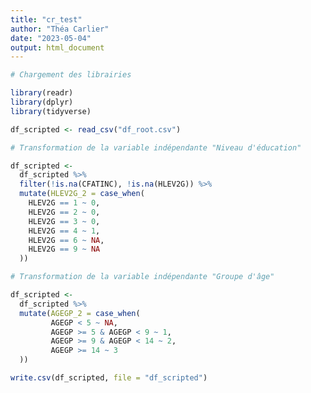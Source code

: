 ```yaml
---
title: "cr_test"
author: "Théa Carlier"
date: "2023-05-04"
output: html_document
---
```


```r

# Chargement des librairies

library(readr)
library(dplyr)
library(tidyverse)
```

```r
df_scripted <- read_csv("df_root.csv")
```

```r

# Transformation de la variable indépendante "Niveau d'éducation"

df_scripted <-
  df_scripted %>%
  filter(!is.na(CFATINC), !is.na(HLEV2G)) %>%
  mutate(HLEV2G_2 = case_when(
    HLEV2G == 1 ~ 0,
    HLEV2G == 2 ~ 0,
    HLEV2G == 3 ~ 0,
    HLEV2G == 4 ~ 1,
    HLEV2G == 6 ~ NA,
    HLEV2G == 9 ~ NA
  ))
```

```r

# Transformation de la variable indépendante "Groupe d'âge"

df_scripted <-
  df_scripted %>%
  mutate(AGEGP_2 = case_when(
         AGEGP < 5 ~ NA,
         AGEGP >= 5 & AGEGP < 9 ~ 1,
         AGEGP >= 9 & AGEGP < 14 ~ 2,
         AGEGP >= 14 ~ 3
  ))
```

```r
write.csv(df_scripted, file = "df_scripted")
```